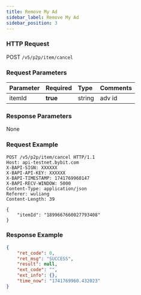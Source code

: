 ```yaml
---
title: Remove My Ad
sidebar_label: Remove My Ad
sidebar_position: 3
---
```


### HTTP Request
POST `/v5/p2p/item/cancel`

### Request Parameters
| Parameter | Required | Type | Comments|
|:----- |:-------|:-----|------ |
|itemId|**true**|string|adv id|

### Response Parameters
None

### Request Example

```http
POST /v5/p2p/item/cancel HTTP/1.1
Host: api-testnet.bybit.com
X-BAPI-SIGN: XXXXXX
X-BAPI-API-KEY: XXXXXX
X-BAPI-TIMESTAMP: 1741769960147
X-BAPI-RECV-WINDOW: 5000
Content-Type: application/json
Referer: wuliang
Content-Length: 39

{
    "itemId": "1899667660027793408"
}
```

### Response Example

```json
{
    "ret_code": 0,
    "ret_msg": "SUCCESS",
    "result": null,
    "ext_code": "",
    "ext_info": {},
    "time_now": "1741769960.432023"
}
```
